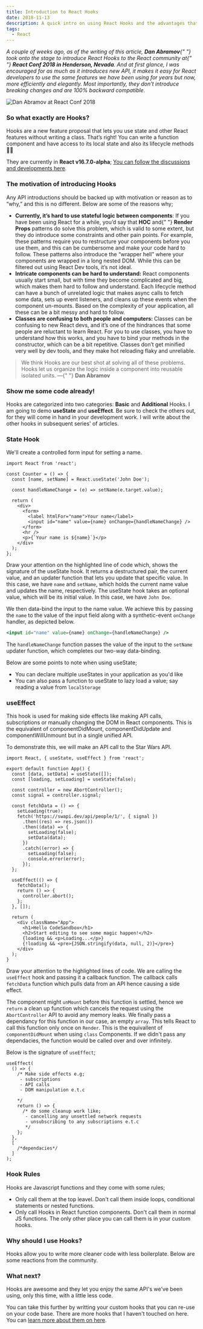 ```yaml
---
title: Introduction to React Hooks
date: 2018-11-13
description: A quick intro on using React Hooks and the advantages that come along
tags:
  - React
---
```


<p>
  <em>
    A couple of weeks ago, as of the writing of this article, <b>Dan Abramov</b>{" "}
    took onto the stage to introduce React Hooks to the React community at{" "}
    <b>React Conf 2018 in Henderson, Nevada</b>. And at first glance, I was
    encouraged for as much as it introduces new API, it makes it easy for React
    developers to use the same features we have been using for years but now,
    more efficiently and elegantly. Most importantly, they don’t introduce
    breaking changes and are 100% backward compatible.
  </em>
</p>

![Dan Abramov at React Conf 2018](./react-hooks-intro.jpeg)

### So what exactly are Hooks?

Hooks are a new feature proposal that lets you use state and other React features without writing a class. That’s right! You can write a function component and have access to its local state and also its lifecycle methods 🎉🎉

They are currently in <b>React v16.7.0-alpha</b>; <a href="https://github.com/reactjs/rfcs/pull/68" target="_blank" rel="noreferrer">You can follow the discussions and developments here</a>.

### The motivation of introducing Hooks

Any API introductions should be backed up with motivation or reason as to “why,” and this is no different. Below are some of the reasons why;

<ul>
  <li>
    <b>Currently, it’s hard to use stateful logic between components</b>: If you
    have been using React for a while, you’d say that <b>HOC</b> and{" "}
    <b>Render Props</b> patterns do solve this problem, which is valid to some
    extent, but they do introduce some constraints and other pain points. For
    example, these patterns require you to restructure your components before
    you use them, and this can be cumbersome and make your code hard to follow.
    These patterns also introduce the “wrapper hell” where your components are
    wrapped in a long nested DOM. While this can be filtered out using React Dev
    tools, it’s not ideal.
  </li>
  <li>
    <b>Intricate components can be hard to understand:</b> React components
    usually start small, but with time they become complicated and big, which
    makes them hard to follow and understand. Each lifecycle method can have a
    bunch of unrelated logic that makes async calls to fetch some data, sets up
    event listeners, and cleans up these events when the component un-mounts.
    Based on the complexity of your application, all these can be a bit messy
    and hard to follow.
  </li>
  <li>
    <b>Classes are confusing to both people and computers: </b>Classes can be
    confusing to new React devs, and it’s one of the hindrances that some people
    are reluctant to learn React. For you to use classes, you have to understand
    how this works, and you have to bind your methods in the constructor, which
    can be a bit repetitive. Classes don’t get minified very well by dev tools,
    and they make hot reloading flaky and unreliable.
  </li>
</ul>

<blockquote>
  <p>
    We think Hooks are our best shot at solving all of these problems. Hooks let
    us organize the logic inside a component into reusable isolated units. —{" "}
    <b>Dan Abramov</b>
  </p>
</blockquote>

### Show me some code already!

Hooks are categorized into two categories: <b>Basic</b> and <b>Additional</b> Hooks.
I am going to demo <b>useState</b> and <b>useEffect</b>. Be sure to check the others out, for they will come in hand in your development work. I will write about the other hooks in subsequent series' of articles.

### State Hook

We'll create a controlled form input for setting a name.

```jsx:title controlled input {4}
import React from 'react';

const Counter = () => {
  const [name, setName] = React.useState('John Doe');

  const handleNameChange = (e) => setName(e.target.value);

  return (
    <div>
      <form>
        <label htmlFor="name">Your name</label>
        <input id="name" value={name} onChange={handleNameChange} />
      </form>
      <hr />
      <p>{`Your name is ${name}`}</p>
    </div>
  );
};
```

Draw your attention on the highlighted line of code which, shows the signature of the useState hook. It returns a destructured pair, the current value, and an updater function that lets you update that specific value. In this case, we have `name` and `setName`, which holds the current name value and updates the name, respectively. The useState hook takes an optional value, which will be its initial value. In this case, we have `John Doe`.

We then data-bind the input to the name value. We achieve this by passing the `name` to the value of the input field along with a synthetic-event `onChange` handler, as depicted below.

```jsx
<input id="name" value={name} onChange={handleNameChange} />
```

The `handleNameChange` function passes the value of the input to the `setName` updater function, which completes our two-way data-binding.

Below are some points to note when using useState;

- You can declare multiple useStates in your application as you'd like
- You can also pass a function to useState to lazy load a value; say reading a value from `localStorage`

### useEffect

This hook is used for making side effects like making API calls, subscriptions or manually changing the DOM in React components. This is the equivalent of componentDidMount, componentDidUpdate and componentWillUnmount but in a single unified API.

To demonstrate this, we will make an API call to the Star Wars API.

```jsx:title=useEffect {24-29}
import React, { useState, useEffect } from 'react';

export default function App() {
  const [data, setData] = useState([]);
  const [loading, setLoading] = useState(false);

  const controller = new AbortController();
  const signal = controller.signal;

  const fetchData = () => {
    setLoading(true);
    fetch('https://swapi.dev/api/people/1/', { signal })
      .then((res) => res.json())
      .then((data) => {
        setLoading(false);
        setData(data);
      })
      .catch((error) => {
        setLoading(false);
        console.error(error);
      });
  };

  useEffect(() => {
    fetchData();
    return () => {
      controller.abort();
    };
  }, []);

  return (
    <div className="App">
      <h1>Hello CodeSandbox</h1>
      <h2>Start editing to see some magic happen!</h2>
      {loading && <p>Loading...</p>}
      {!loading && <pre>{JSON.stringify(data, null, 2)}</pre>}
    </div>
  );
}
```

Draw your attention to the highlighted lines of code. We are calling the `useEffect` hook and passing it a callback function. The callback calls `fetchData` function which pulls data from an API hence causing a side effect.

The component might `unMount` before this function is settled, hence we `return` a clean up function which cancels the request using the `AbortController` API to avoid any memory leaks. We finally pass a dependancy for this function in our case, an empty `array`. This tells React to call this function only once on `Render`. This is the equivallent of `componentDidMount` when using `class` Components. If we didn't pass any dependacies, the function would be called over and over infinitely.

Below is the signature of `useEffect`;

```jsx:title=useEffect signature
useEffect(
  () => {
    /* Make side effects e.g;
     - subscriptions
     - API calls
     - DOM manipulation e.t.c

    */
    return () => {
      /* do some cleanup work like;
       - cancelling any unsettled network requests
       - unsubscribing to any subscriptions e.t.c
       */
    };
  },
  [
    /*dependacies*/
  ]
);
```

### Hook Rules

Hooks are Javascript functions and they come with some rules;

- Only call them at the top leavel. Don't call them inside loops, conditional statements or nested functions.
- Only call Hooks in React function components. Don't call them in normal JS functions. The only other place you can call them is in your custom hooks.

<thematicBreak />

### Why should I use Hooks?

Hooks allow you to write more cleaner code with less boilerplate. Below are some reactions from the community.

<Tweet
  tweetLink="https://twitter.com/rickhanlonii/status/1055579965540855808"
  align="center"
/>
<Tweet
  tweetLink="https://twitter.com/whoispriscilla/status/1055496514393403392"
  align="center"
/>
<Tweet
  tweetLink="https://twitter.com/mweststrate/status/1055532227939966976"
  align="center"
/>

### What next?

Hooks are awesome and they let you enjoy the same API's we've been using, only this time, with a little less code.

You can take this further by writting your custom hooks that you can re-use on your code base. There are more hooks that I haven't touched on here. You can <a href="https://reactjs.org/docs/hooks-overview.html#other-hooks" target="_blank" rel="noreferrer">learn more about them on here</a>.
